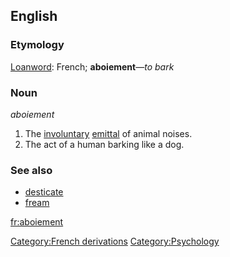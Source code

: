 ==English==

===Etymology===
[[Loanword]]: French; '''aboiement'''&mdash;''to bark''

===Noun===
''aboiement''

# The [[involuntary]] [[emit|emittal]] of animal noises.
# The act of a human barking like a dog.

===See also===
* [[desticate]]
* [[fream]]

[[fr:aboiement]]

[[Category:French derivations]]
[[Category:Psychology]]